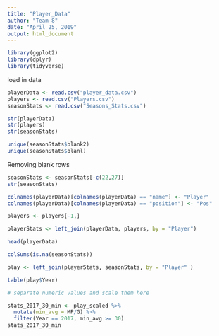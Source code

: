 ---
title: "Player_Data"
author: "Team 8"
date: "April 25, 2019"
output: html_document
---

```{r}
library(ggplot2)
library(dplyr)
library(tidyverse)
```
load in data
```{r}
playerData <- read.csv("player_data.csv")
players <- read.csv("Players.csv")
seasonStats <- read.csv("Seasons_Stats.csv")

str(playerData)
str(players)
str(seasonStats)
```

```{r}
unique(seasonStats$blank2)
unique(seasonStats$blanl)
```

Removing blank rows
```{r}
seasonStats <- seasonStats[-c(22,27)]
str(seasonStats)
```

```{r}
colnames(playerData)[colnames(playerData) == "name"] <- "Player"
colnames(playerData)[colnames(playerData) == "position"] <- "Pos"

players <- players[-1,]

playerStats <- left_join(playerData, players, by = "Player")

head(playerData)
```

```{r}
colSums(is.na(seasonStats))
```

```{r}
play <- left_join(playerStats, seasonStats, by = "Player" )
```

```{r}
table(play$Year)
```

```{r}
# separate numeric values and scale them here
```

```{r}
stats_2017_30_min <- play_scaled %>%
  mutate(min_avg = MP/G) %>%
  filter(Year == 2017, min_avg >= 30)
stats_2017_30_min
```

```{r}

```

